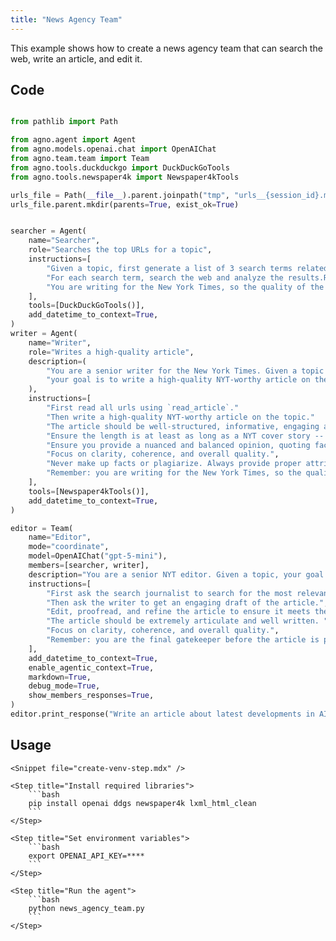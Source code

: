 ```yaml
---
title: "News Agency Team"
---
```


This example shows how to create a news agency team that can search the web, write an article, and edit it.

## Code

```python news_agency_team.py

from pathlib import Path

from agno.agent import Agent
from agno.models.openai.chat import OpenAIChat
from agno.team.team import Team
from agno.tools.duckduckgo import DuckDuckGoTools
from agno.tools.newspaper4k import Newspaper4kTools

urls_file = Path(__file__).parent.joinpath("tmp", "urls__{session_id}.md")
urls_file.parent.mkdir(parents=True, exist_ok=True)


searcher = Agent(
    name="Searcher",
    role="Searches the top URLs for a topic",
    instructions=[
        "Given a topic, first generate a list of 3 search terms related to that topic.",
        "For each search term, search the web and analyze the results.Return the 10 most relevant URLs to the topic.",
        "You are writing for the New York Times, so the quality of the sources is important.",
    ],
    tools=[DuckDuckGoTools()],
    add_datetime_to_context=True,
)
writer = Agent(
    name="Writer",
    role="Writes a high-quality article",
    description=(
        "You are a senior writer for the New York Times. Given a topic and a list of URLs, "
        "your goal is to write a high-quality NYT-worthy article on the topic."
    ),
    instructions=[
        "First read all urls using `read_article`."
        "Then write a high-quality NYT-worthy article on the topic."
        "The article should be well-structured, informative, engaging and catchy.",
        "Ensure the length is at least as long as a NYT cover story -- at a minimum, 15 paragraphs.",
        "Ensure you provide a nuanced and balanced opinion, quoting facts where possible.",
        "Focus on clarity, coherence, and overall quality.",
        "Never make up facts or plagiarize. Always provide proper attribution.",
        "Remember: you are writing for the New York Times, so the quality of the article is important.",
    ],
    tools=[Newspaper4kTools()],
    add_datetime_to_context=True,
)

editor = Team(
    name="Editor",
    mode="coordinate",
    model=OpenAIChat("gpt-5-mini"),
    members=[searcher, writer],
    description="You are a senior NYT editor. Given a topic, your goal is to write a NYT worthy article.",
    instructions=[
        "First ask the search journalist to search for the most relevant URLs for that topic.",
        "Then ask the writer to get an engaging draft of the article.",
        "Edit, proofread, and refine the article to ensure it meets the high standards of the New York Times.",
        "The article should be extremely articulate and well written. "
        "Focus on clarity, coherence, and overall quality.",
        "Remember: you are the final gatekeeper before the article is published, so make sure the article is perfect.",
    ],
    add_datetime_to_context=True,
    enable_agentic_context=True,
    markdown=True,
    debug_mode=True,
    show_members_responses=True,
)
editor.print_response("Write an article about latest developments in AI.")
```


## Usage

<Steps>

    <Snippet file="create-venv-step.mdx" />

    <Step title="Install required libraries">
        ```bash
        pip install openai ddgs newspaper4k lxml_html_clean
        ```
    </Step>

    <Step title="Set environment variables">
        ```bash
        export OPENAI_API_KEY=****
        ```
    </Step>

    <Step title="Run the agent">
        ```bash
        python news_agency_team.py
        ```
    </Step>

</Steps>

